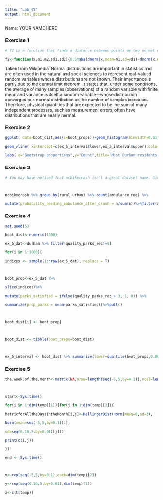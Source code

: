 ```yaml
---
title: "Lab 05"
output: html_document
---
```



Name: YOUR NAME HERE

### Exercise 1

```r

# f2 is a function that finds a distance between points on two normal distributions that the user specifies.

f2<-function(x,m1,m2,sd1,sd2){0.5*abs(dnorm(x,mean=m1,sd=sd1)-dnorm(x,mean=m2,sd=sd2)}

```

Taken from Wikipedia: Normal distributions are important in statistics and are often used in the natural and social sciences to represent real-valued random variables whose distributions are not known. Their importance is partly due to the central limit theorem. It states that, under some conditions, the average of many samples (observations) of a random variable with finite mean and variance is itself a random variable—whose distribution converges to a normal distribution as the number of samples increases. Therefore, physical quantities that are expected to be the sum of many independent processes, such as measurement errors, often have distributions that are nearly normal.

### Exercise 2

```r

ggplot( data=boot_dist,aes(x=boot_props))+geom_histogram(binwidth=0.01,color="darkblue",fill="skyblue" ) + 

geom_vline( xintercept=c(ex_5_interval$lower,ex_5_interval$upper),color = "darkred",lwd=2 ) +

labs( x="Bootstrap proportions",y="Count",title="Most Durham residents satisfied with parks and recreation",subtitle = "1,000 bootstrap replicates with 99% CI shown" )

```

### Exercise 3

```r

# You may have noticed that ncbikecrash isn't a great dataset name. Give it a better name in the code chunk below. Make sure that everything in the chunk conforms to tidyverse style guidelines, including this comment!



ncbikecrash %>% group_by(rural_urban) %>% count(ambulance_req) %>% 

mutate(prubability_needing_ambulance_after_crash = n/sum(n))%>%filter(ambulance_req=="Yes")%>%select(rural_urban,prob)

```

### Exercise 4

```r

set.seed(5)

boot_dist<-numeric(1000) 

ex_5_dat<-durham %>% filter(quality_parks_rec!=9)

for(i in 1:1000){

indices <- sample(1:nrow(ex_5_dat), replace = T)



boot_prop<-ex_5_dat %>%

slice(indices)%>%

mutate(parks_satisfied = ifelse(quality_parks_rec > 3, 1, 0)) %>% 

summarize(prop_parks = mean(parks_satisfied))%>%pull()

  

boot_dist[i] <- boot_prop}



boot_dist <- tibble(boot_props=boot_dist)



ex_5_interval <- boot_dist %>% summarize(lower=quantile(boot_props,0.005),upper=quantile(boot_props,0.995))%>%round(3)

```

### Exercise 5

```r

the.week.of.the.month<-matrix(NA,nrow=length(seq(-5,5,by=0.1)),ncol=length(seq(0.10,5,by=0.01)))



start<-Sys.time()

for(i in 1:dim(temp)[1]){for(j in 1:dim(temp)[2]){

MatrixforAlltheDaysintheMonth[i,j]<-HellingerDist(Norm(mean=0,sd=2), 

Norm(mean=seq(-5,5,by=0.1)[i], 

sd=seq(0.10,5,by=0.01)[j]))

print(c(i,j))

}}

end <- Sys.time()



x<-rep(seq(-5,5,by=0.1),each=dim(temp)[2])

y<-rep(seq(0.10,5,by=0.01),dim(temp)[1])

z<-c(t(temp))

```
